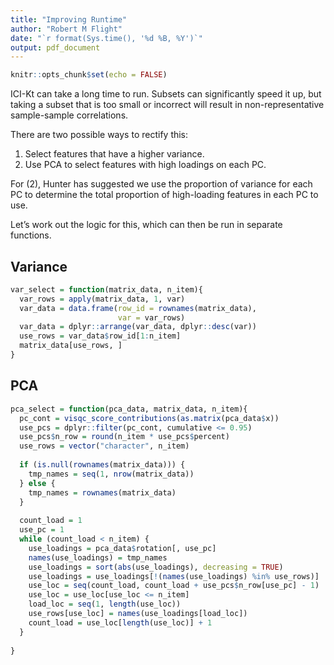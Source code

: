 ```yaml
---
title: "Improving Runtime"
author: "Robert M Flight"
date: "`r format(Sys.time(), '%d %B, %Y')`"
output: pdf_document
---
```


```r
knitr::opts_chunk$set(echo = FALSE)
```

ICI-Kt can take a long time to run.
Subsets can significantly speed it up, but taking a subset that is too small or incorrect will result in non-representative sample-sample correlations.

There are two possible ways to rectify this:

  1. Select features that have a higher variance.
  1. Use PCA to select features with high loadings on each PC.
  
For (2), Hunter has suggested we use the proportion of variance for each PC to determine the total proportion of high-loading features in each PC to use.

Let's work out the logic for this, which can then be run in separate functions.

## Variance

```r
var_select = function(matrix_data, n_item){
  var_rows = apply(matrix_data, 1, var)
  var_data = data.frame(row_id = rownames(matrix_data),
                        var = var_rows)
  var_data = dplyr::arrange(var_data, dplyr::desc(var))
  use_rows = var_data$row_id[1:n_item]
  matrix_data[use_rows, ]
}
```

## PCA

```r
pca_select = function(pca_data, matrix_data, n_item){
  pc_cont = visqc_score_contributions(as.matrix(pca_data$x))
  use_pcs = dplyr::filter(pc_cont, cumulative <= 0.95)
  use_pcs$n_row = round(n_item * use_pcs$percent)
  use_rows = vector("character", n_item)
  
  if (is.null(rownames(matrix_data))) {
    tmp_names = seq(1, nrow(matrix_data))
  } else {
    tmp_names = rownames(matrix_data)
  }
  
  count_load = 1
  use_pc = 1
  while (count_load < n_item) {
    use_loadings = pca_data$rotation[, use_pc]
    names(use_loadings) = tmp_names
    use_loadings = sort(abs(use_loadings), decreasing = TRUE)
    use_loadings = use_loadings[!(names(use_loadings) %in% use_rows)]
    use_loc = seq(count_load, count_load + use_pcs$n_row[use_pc] - 1)
    use_loc = use_loc[use_loc <= n_item]
    load_loc = seq(1, length(use_loc))
    use_rows[use_loc] = names(use_loadings[load_loc])
    count_load = use_loc[length(use_loc)] + 1
  }
  
}
```
